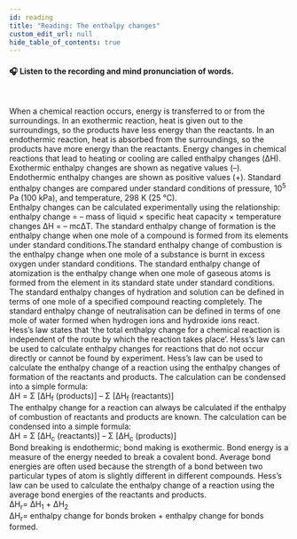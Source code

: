 ```yaml
---
id: reading
title: "Reading: The enthalpy changes"
custom_edit_url: null
hide_table_of_contents: true
---
```



#### 🎧️ Listen to the recording and mind pronunciation of words.

<ReactPlayer
  url="/media/505.8b40428d.mp3"
  width="100ww"
  height="40px"
  controls={true}
/>

<br />

When a chemical reaction occurs, energy is transferred to or from the surroundings. In an exothermic reaction, heat is given out to the surroundings, so the products have less energy than the reactants. In an endothermic reaction, heat is absorbed from the surroundings, so the products have more energy than the reactants. Energy changes in chemical reactions that lead to heating or cooling are called enthalpy changes (ΔH). Exothermic enthalpy changes are shown as negative values (–). Endothermic enthalpy changes are shown as positive values (+). Standard enthalpy changes are compared under standard conditions of pressure, 10<sup>5</sup> Pa (100 kPa), and temperature, 298 K (25 °C).<br/>
Enthalpy changes can be calculated experimentally using the relationship: enthalpy change = – mass of liquid × specific heat capacity × temperature changes ΔH = – mcΔT. The standard enthalpy change of formation is the enthalpy change when one mole of a compound is formed from its elements under standard conditions.The standard enthalpy change of combustion is the enthalpy change when one mole of a substance is burnt in excess oxygen under standard conditions. The standard enthalpy change of atomization is the enthalpy change when one mole of gaseous atoms is formed from the element in its standard state under standard conditions. The standard enthalpy changes of hydration and solution can be defined in terms of one mole of a specified compound reacting completely. The standard enthalpy change of neutralisation can be defined in terms of one mole of water formed when hydrogen ions and hydroxide ions react. <br/>
Hess’s law states that ‘the total enthalpy change for a chemical reaction is independent of the route by which the reaction takes place’. Hess’s law can be used to calculate enthalpy changes for reactions that do not occur directly or cannot be found by experiment. Hess’s law can be used to calculate the enthalpy change of a reaction using the enthalpy changes of formation of the reactants and products. The calculation can be condensed into a simple formula:<br/>
∆H = Σ [∆H<sub>f</sub> (products)] – Σ [∆H<sub>f</sub> (reactants)]<br/>
The enthalpy change for a reaction can always be calculated if the enthalpy of combustion of reactants and products are known. The calculation can be condensed into a simple formula:<br/>
∆H = Σ [∆H<sub>c</sub> (reactants)] – Σ [∆H<sub>c</sub> (products)]<br/>
Bond breaking is endothermic; bond making is exothermic. Bond energy is a measure of the energy needed to break a covalent bond. Average bond energies are often used because the strength of a bond between two particular types of atom is slightly different in different compounds. Hess’s law can be used to calculate the enthalpy change of a reaction using the average bond energies of the reactants and products. <br/>
ΔH<sub>r</sub>= ΔH<sub>1</sub> + ΔH<sub>2</sub><br/>
ΔH<sub>r</sub>= enthalpy change for bonds broken + enthalpy change for bonds formed.<br/>
